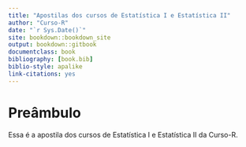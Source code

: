 ```yaml
--- 
title: "Apostilas dos cursos de Estatística I e Estatística II"
author: "Curso-R"
date: "`r Sys.Date()`"
site: bookdown::bookdown_site
output: bookdown::gitbook
documentclass: book 
bibliography: [book.bib]
biblio-style: apalike
link-citations: yes
---
```


# Preâmbulo

Essa é a apostila dos cursos de Estatística I e Estatística II da Curso-R.
